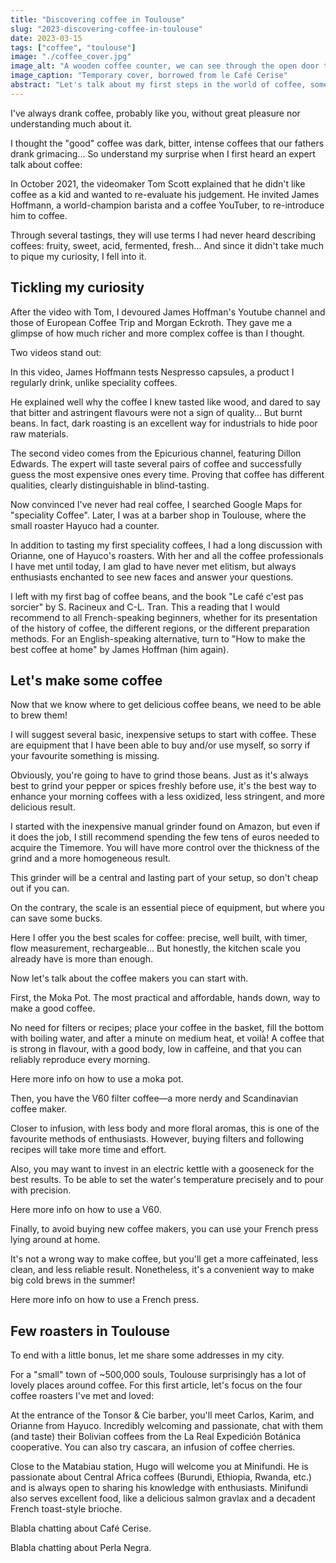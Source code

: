 ```yaml
---
title: "Discovering coffee in Toulouse"
slug: "2023-discovering-coffee-in-toulouse"
date: 2023-03-15
tags: ["coffee", "toulouse"]
image: "./coffee_cover.jpg"
image_alt: "A wooden coffee counter, we can see through the open door the banks of the Garonne in Toulouse"
image_caption: "Temporary cover, borrowed from le Café Cerise"
abstract: "Let's talk about my first steps in the world of coffee, some recommendations on books and set-ups, and my favourite addresses in Toulouse."
---
```



I've always drank coffee, probably like you, without great pleasure nor understanding much about it.

I thought the "good" coffee was dark, bitter, intense coffees that our fathers drank grimacing... So understand my surprise when I first heard an expert talk about coffee:

<YoutubeBlock id="Z-iNAyu-ejo" />

In October 2021, the <LinkInline to="https://www.youtube.com/channel/UCBa659QWEk1AI4Tg--mrJ2A">videomaker Tom Scott</LinkInline> explained that he didn't like coffee as a kid and wanted to re-evaluate his judgement. He invited James Hoffmann, a world-champion barista and a coffee YouTuber, to re-introduce him to coffee.

Through several tastings, they will use terms I had never heard describing coffees: fruity, sweet, acid, fermented, fresh... And since it didn't take much to pique my curiosity, I fell into it.

## Tickling my curiosity

After the video with Tom, I devoured <LinkInline to="https://www.youtube.com/@jameshoffmann">James Hoffman's Youtube channel</LinkInline> and those of <LinkInline to="https://www.youtube.com/@EuropeanCoffeeTrip">European Coffee Trip</LinkInline> and <LinkInline to="https://www.youtube.com/@morgandrinkscoffee">Morgan Eckroth</LinkInline>. They gave me a glimpse of how much richer and more complex coffee is than I thought.

Two videos stand out:

<YoutubeBlock id="EvMwNnAtTL8" />

In this video, James Hoffmann tests Nespresso capsules, a product I regularly drink, unlike speciality coffees.

He explained well why the coffee I knew tasted like wood, and dared to say that bitter and astringent flavours were not a sign of quality... But burnt beans. In fact, dark roasting is an excellent way for industrials to hide poor raw materials.

<YoutubeBlock id="liGwcuFyaNY" />

The second video comes from the <LinkInline to="https://www.youtube.com/@epicurious">Epicurious channel</LinkInline>, featuring Dillon Edwards. The expert will taste several pairs of coffee and successfully guess the most expensive ones every time. Proving that coffee has different qualities, clearly distinguishable in blind-tasting.

Now convinced I've never had real coffee, I searched Google Maps for "speciality Coffee". Later, I was at a barber shop in Toulouse, where the small roaster Hayuco had a counter.

<FigImage
  src={ImgHayuco}
  alt="A barista serves an espresso at a wooden counter"
  caption="Temporary image, borrowed from Hayuco."
/>

In addition to tasting my first speciality coffees, I had a long discussion with Orianne, one of Hayuco's roasters. With her and all the coffee professionals I have met until today, I am glad to have never met elitism, but always enthusiasts enchanted to see new faces and answer your questions.

I left with my first bag of coffee beans, and the book "Le café c'est pas sorcier" by S. Racineux and C-L. Tran. This a reading that I would recommend to all French-speaking beginners, whether for its presentation of the history of coffee, the different regions, or the different preparation methods. For an English-speaking alternative, turn to "How to make the best coffee at home" by James Hoffman (him again).

<BookBlock isbn="2501103459" />
<BookBlock isbn="1784727245" />

## Let's make some coffee

Now that we know where to get delicious coffee beans, we need to be able to brew them!

I will suggest several basic, inexpensive setups to start with coffee. These are equipment that I have been able to buy and/or use myself, so sorry if your favourite something is missing.

<AmazonBlock
  id="B088ZR1C2T"
  img="https://m.media-amazon.com/images/I/51VJs-0KE2L._AC_SL1500_.jpg"
  brand="Vevouk"
  name="Manual Grinder Vevouk Sliver"
  price="48,99€"
  rating={4.5}
  ratings_total="350"
/>

<AmazonBlock
  id="B0B41TWZ2C"
  img="https://m.media-amazon.com/images/I/71ZoMlPMunL._AC_SL1500_.jpg"
  brand="TIMEMORE"
  name="TIMEMORE Chestnut C3 PRO"
  price="99,00€"
  rating={4.5}
  ratings_total="520"
/>

Obviously, you're going to have to grind those beans. Just as it's always best to grind your pepper or spices freshly before use, it's the best way to enhance your morning coffees with a less oxidized, less stringent, and more delicious result.

I started with the inexpensive manual grinder found on Amazon, but even if it does the job, I still recommend spending the few tens of euros needed to acquire the Timemore. You will have more control over the thickness of the grind and a more homogeneous result.

This grinder will be a central and lasting part of your setup, so don't cheap out if you can.

<AmazonBlock
  id="B00755F9Z4"
  img="https://m.media-amazon.com/images/I/71PXC9iFFwL._SL1500_.jpg"
  brand="TIMEMORE"
  name="TIMEMORE Exclusive - Black Mirror Basic PRO"
  price="64,99€"
  rating={4.5}
  ratings_total="56"
/>

On the contrary, the scale is an essential piece of equipment, but where you can save some bucks.

Here I offer you the best scales for coffee: precise, well built, with timer, flow measurement, rechargeable... But honestly, the kitchen scale you already have is more than enough.

Now let's talk about the coffee makers you can start with.

<AmazonBlock
  id="B07ZKZXM4B"
  img="https://m.media-amazon.com/images/I/51BJn+IL-iL._AC_SL1500_.jpg"
  brand="Bialetti"
  name="Bialetti - New Venus Induction"
  price="29,99€"
  rating={4.5}
  ratings_total="6,419"
/>

First, the Moka Pot. The most practical and affordable, hands down, way to make a good coffee.

No need for filters or recipes; place your coffee in the basket, fill the bottom with boiling water, and after a minute on medium heat, et voilà! A coffee that is strong in flavour, with a good body, low in caffeine, and that you can reliably reproduce every morning.

Here more info on <LinkInline to="https://youtu.be/BfDLoIvb0w4">how to use a moka pot</LinkInline>.

<AmazonBlock
  id="B00755F9Z4"
  img="https://m.media-amazon.com/images/I/61yaRIt3HmL._AC_SL1459_.jpg"
  brand="Hario"
  name="Hario VDD-02B Coffee Dripper"
  price="38,17€"
  rating={4.5}
  ratings_total="4,232"
/>

<AmazonBlock
  id="B077JBQZPX"
  img="https://m.media-amazon.com/images/I/51MfuBJO2BL._AC_SL1500_.jpg"
  brand="Fellow"
  name="Fellow Stagg EKG Electric Gooseneck Kettle"
  price="159,00€"
  rating={4.5}
  ratings_total="2,930"
/>

Then, you have the V60 filter coffee—a more nerdy and Scandinavian coffee maker.

Closer to infusion, with less body and more floral aromas, this is one of the favourite methods of enthusiasts. However, buying filters and following recipes will take more time and effort.

Also, you may want to invest in an electric kettle with a gooseneck for the best results. To be able to set the water's temperature precisely and to pour with precision.

Here more info on <LinkInline to="https://youtu.be/AI4ynXzkSQo">how to use a V60</LinkInline>.

<AmazonBlock
  id="B000VJ8H7I"
  img="https://m.media-amazon.com/images/I/51UNJFLsW+S._AC_SL1200_.jpg"
  brand="Bodum"
  name="Bodum 1788-01 - Kenya - French Press"
  price="14,99€"
  rating={4.5}
  ratings_total="4,623"
/>

Finally, to avoid buying new coffee makers, you can use your French press lying around at home.

It's not a wrong way to make coffee, but you'll get a more caffeinated, less clean, and less reliable result. Nonetheless, it's a convenient way to make big cold brews in the summer!

Here more info on <LinkInline to="https://youtu.be/st571DYYTR8">how to use a French press</LinkInline>.

## Few roasters in Toulouse

To end with a little bonus, let me share some addresses in my city.

For a "small" town of ~500,000 souls, Toulouse surprisingly has a lot of lovely places around coffee. For this first article, let's focus on the four coffee roasters I've met and loved:

<MapsBlock id="ChIJSfDG2G-9rhIReM7UDLELHc4" />

At the entrance of the Tonsor & Cie barber, you'll meet Carlos, Karim, and Orianne from Hayuco. Incredibly welcoming and passionate, chat with them (and taste) their Bolivian coffees from the La Real Expedición Botánica cooperative. You can also try cascara, an infusion of coffee cherries.

<MapsBlock id="ChIJ2zevKwi9rhIRm1oGyOr32ms" />

Close to the Matabiau station, Hugo will welcome you at Minifundi. He is passionate about Central Africa coffees (Burundi, Ethiopia, Rwanda, etc.) and is always open to sharing his knowledge with enthusiasts. Minifundi also serves excellent food, like a delicious salmon gravlax and a decadent French toast-style brioche.

<MapsBlock id="ChIJPc2iMWO7rhIRnb0ZAnydxmQ" />

Blabla chatting about Café Cerise.

<MapsBlock id="ChIJIe7lGuK7rhIRn33k9kSSnfQ" />

Blabla chatting about Perla Negra.
